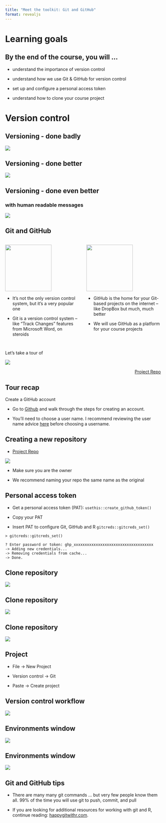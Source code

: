 ```yaml
---
title: "Meet the toolkit: Git and GitHub"
format: revealjs
---
```


# Learning goals

## By the end of the course, you will ...

::: incremental
-   understand the importance of version control

-   understand how we use Git & GitHub for version control  

-   set up and configure a personal access token

-   understand how to clone your course project
:::

# Version control 

## Versioning - done badly

![](images/phd_comics_vc.gif){fig-align="center"}

## Versioning - done better

![](images/lego-steps.png){fig-align="center"}

## Versioning - done even better

### with human readable messages

![](images/lego-steps-commit-messages.png){fig-align="center"}


## Git and GitHub {.smaller}

::: columns
::: {.column width="35%"}
![](images/git-logo.png){fig-alt="Git logo" fig-align="center" width="150"}

-   It's not the only version control system, but it's a very popular one

-   Git is a version control system -- like "Track Changes" features from Microsoft Word, on steroids

:::

::: {.column width="35%"}
![](images/github-logo.png){fig-alt="GitHub logo" fig-align="center" width="150"}

-   GitHub is the home for your Git-based projects on the internet -- like DropBox but much, much better

-   We will use GitHub as a platform for your course projects

:::
:::

##  {.center}

[Let's take a tour of]{.hand-blue-large}


![](images/tech.png){fig-align="center"}


<p style="text-align: right;">[Project Repo](https://github.com/data-science-with-r/data-visualization-transformation-project)</p>


## Tour recap 

Create a GitHub account

-   Go to [Github](https://github.com/) and walk through the steps for creating an account.

-   You’ll need to choose a user name. I recommend reviewing the user name advice [here](https://happygitwithr.com/github-acct#username-advice) before choosing a username.

## Creating a new repository 

-   [Project Repo](https://github.com/data-science-with-r/data-visualization-transformation-project)

![](images/template.png){fig-align="left"}

-   Make sure you are the owner

-   We recommend naming your repo the same name as the original



## Personal access token

-   Get a personal access token (PAT): `usethis::create_github_token()`

-   Copy your PAT 

-   Insert PAT to configure Git, GitHub and R `gitcreds::gitcreds_set()`

```
> gitcreds::gitcreds_set()

? Enter password or token: ghp_xxxxxxxxxxxxxxxxxxxxxxxxxxxxxxxxxxxx
-> Adding new credentials...
-> Removing credentials from cache...
-> Done.
```

## Clone repository

![](images/code.png){fig-align="center"}

## Clone repository

![](images/https.png){fig-align="center"}

## Clone repository 

![](images/copy.png){fig-align="center"}

## Project

-   File -> New Project 

-   Version control -> Git 

-   Paste -> Create project 

## Version control workflow {.smaller}

![](images/pcp-git.png){fig-align="center"}

## Environments window

![](images/git-tab.png){fig-align="center"}

## Environments window

![](images/buttons.png){fig-align="center"}


## Git and GitHub tips

::: incremental
-   There are many many git commands ... but very few people know them all. 99% of the time you will use git to push, commit, and pull


-   If you are looking for additional resources for working with git and R, continue reading: [happygitwithr.com](http://happygitwithr.com/). 
:::



